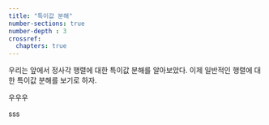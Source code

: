 ```yaml
---
title: "특이값 분해"
number-sections: true
number-depth : 3
crossref:
  chapters: true
---
```


우리는 앞에서 정사각 행렬에 대한 특이값 분해를 알아보았다. 이제 일반적인 행렬에 대한 특이값 분해를 보기로 하자.

우우우

sss